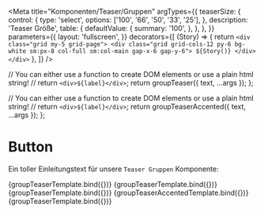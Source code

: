 

 

<Meta
  title="Komponenten/Teaser/Gruppen"
  argTypes={{
    teaserSize: {
            control: {
                type: 'select',
                options: ['100', '66', '50', '33', '25'],
            },
            description: 'Teaser Größe',
            table: {
                defaultValue: {
                    summary: '100',
                },
            },
        },
  }}
  parameters={{
        layout: 'fullscreen',
  }}
  decorators={[
    (Story) => {
        return `<div class="grid my-5 grid-page">
                  <div class="grid grid-cols-12 py-6 bg-white sm:px-8 col-full sm:col-main gap-x-6 gap-y-6">
                    ${Story()}
                  </div>
                </div>`
    },
  ]}
/>

  // You can either use a function to create DOM elements or use a plain html string!
  // return `<div>${label}</div>`;
  return groupTeaser({ text, ...args });
};


  // You can either use a function to create DOM elements or use a plain html string!
  // return `<div>${label}</div>`;
  return groupTeaserAccented({ text, ...args });
};

# Button

Ein toller Einleitungstext für unsere `Teaser Gruppen` Komponente:

<Preview withToolbar>
  <Story
    name="100% Gruppe mit Überschrift"
    args={teaserGroup100.includeModel} 
  >
    {groupTeaserTemplate.bind({})}
  </Story>
  <Story
    name="100% Gruppe mit Überschrift Highlight 1"
    args={teaserGroup100highlight.includeModel} 
  >
    {groupTeaserTemplate.bind({})}
  </Story>
  <Story
    name="100% Gruppe mit Überschrift Highlight 2"
    args={teaserGroup100highlight2.includeModel} 
  >
    {groupTeaserTemplate.bind({})}
  </Story>
  <Story
    name="100% Gruppe mit Content Navigation Aufklapp"
    args={teaserGroup100contentnav.includeModel} 
  >
    {groupTeaserAccentedTemplate.bind({})}
  </Story>
  <Story
    name="100% Gruppe mit Related Content"
    args={teaserGroupRelatedContent100.includeModel}   
  >
    {groupTeaserTemplate.bind({})}
  </Story>
</Preview>

<ArgsTable story="main" />
